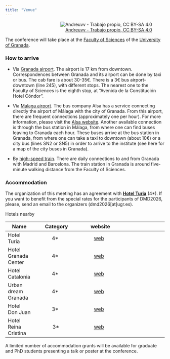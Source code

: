 ```yaml
---
title: "Venue"
---
```


::: {style="text-align:right;"}
![[Andreuvv - Trabajo propio, CC BY-SA 4.0](https://commons.wikimedia.org/w/index.php?curid=45742894)](img/fciencias.png){.roundrect}
:::

The conference will take place at the [Faculty of Sciences](https://fciencias.ugr.es) of the [University of Granada](https://ugr.es).

<!--The University of Granada (UGR) is a public university situated in the historical city of Granada, which lies just 35 km from the spectacular Sierra Nevada mountain range and 65 km from the tropical Mediterranean coast. The University was officially founded by the Emperor Charles V in the year 1531, and built on a centuries-old teaching tradition dating back to the madrasahs of the Nasrid dynasty of Granada. Approximately 70,000 individuals – students, researchers, lecturers, and administrative and support staff – are directly linked to the UGR, making it the fourth largest university in Spain.-->

### How to arrive

- Via [Granada airport](http://www.aena.es/es/aeropuerto-federico-garcia-lorca-granada-jaen/index.html). The airport is 17 km from downtown. Correspondences between Granada and its airport can be done by taxi or bus. The cab fare is about 30-35€. There is a 3€ bus airport-downtown (line 245), with different stops. The nearest one to the Faculty of Sciences is the eighth stop, at “Avenida de la Constitución Hotel Cóndor”.

- Via [Malaga airport](http://www.aena.es/es/aeropuerto-malaga/index.html). The bus company Alsa has a service connecting directly the airport of Málaga with the city of Granada. From this airport, there are frequent connections (approximately one per hour). For more information, please visit the [Alsa website](https://www.alsa.es). Another available connection is through the bus station in Málaga, from where one can find buses leaving to Granada each hour. These buses arrive at the bus station in Granada, from where one can take a taxi to downtown (about 10€) or a city bus (lines SN2 or SN5) in order to arrive to the institute (see here for a map of the city buses in Granada).

- By [high-speed train](https://www.renfe.com/es/es). There are daily connections to and from Granada with Madrid and Barcelona. The train station in Granada is around five-minute walking distance from the Faculty of Sciences.

### Accommodation

The organization of this meeting has an agreement with [**Hotel Turia**](https://turiahotels.es/en/turia-granada) (4*). If you want to benefit from the special rates for the participants of DMD2026, please, send an email to the organizers (dmd2026[at]ugr.es).

Hotels nearby

| Name | &nbsp; Category | &nbsp; website |
| --- | :---: | :---: | :---: |
| Hotel Turia  |  4* | [web](https://turiahotels.es/en/turia-granada)
| Hotel Granada Center  |   4* | [web](https://www.hotelescenter.es/en/hotel-granada-center/) |
| Hotel Catalonia |  4* | [web](https://www.cataloniahotels.com/en/hotel/catalonia-granada) |
| Urban dream Granada | 4* | [web](https://www.urbandreamgranada.com/en/) |
| Hotel Don Juan |  3* | [web](https://www.hoteldonjuan.com/EN/home.html?_gl=1*1oeqkhv*_up*MQ..&gclid=Cj0KCQjw4Oe4BhCcARIsADQ0csm0hXUAk-l6T2NiP-a6hAXreIic68wG3MsGeMJCfo7D21-Au_E-mRAaAtKxEALw_wcB) |
| Hotel Reina Cristina | 3* | [web](https://www.hotelreinacristina.com/en/)


A limited number of accommodation grants will be available for graduate and PhD students presenting a talk or poster at the conference.
